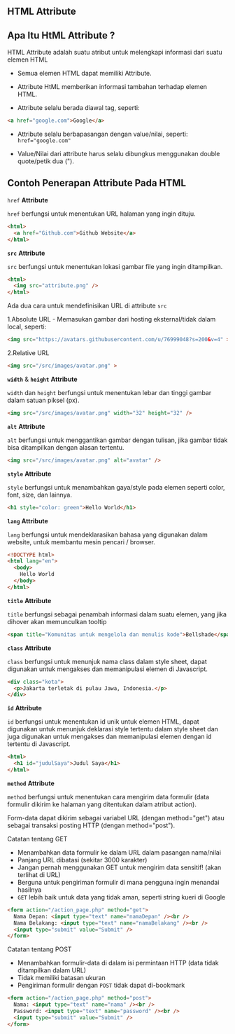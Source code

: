 ## HTML Attribute

## Apa Itu HtML Attribute ?

HTML Attribute adalah suatu atribut untuk melengkapi informasi dari suatu elemen HTML

- Semua elemen HTML dapat memiliki Attribute.

- Attribute HtML memberikan informasi tambahan terhadap elemen HTML.

- Attribute selalu berada diawal tag, seperti:

```html
<a href="google.com">Google</a>

```
- Attribute selalu berbapasangan dengan value/nilai, seperti: `href="google.com"`

- Value/Nilai dari attribute harus selalu dibungkus menggunakan double quote/petik dua (").

## Contoh Penerapan Attribute Pada HTML

`href`  **Attribute**

`href` berfungsi untuk menentukan URL halaman yang ingin dituju.

```html
<html>
  <a href="Github.com">Github Website</a>
</html>

```
**`src`** **Attribute**

`src` berfungsi untuk menentukan lokasi gambar file yang ingin ditampilkan.

```html
<html>
  <img src="attribute.png" />
</html>
```

Ada dua cara untuk mendefinisikan URL di attribute `src`

1.Absolute URL - Memasukan gambar dari hosting eksternal/tidak dalam local, seperti:

```html
<img src="https://avatars.githubusercontent.com/u/76999048?s=200&v=4" >

```
2.Relative URL

```html
<img src="/src/images/avatar.png" >

```
**`width`** & **`height`** **Attribute**

`width` dan `height` berfungsi untuk menentukan lebar dan tinggi gambar dalam satuan piksel (px).

```html
<img src="/src/images/avatar.png" width="32" height="32" />
```

**`alt`** **Attribute**

`alt` berfungsi untuk menggantikan gambar dengan tulisan, jika gambar tidak bisa ditampilkan dengan alasan tertentu.

```html
<img src="/src/images/avatar.png" alt="avatar" />
```

**`style`** **Attribute**

`style` berfungsi untuk menambahkan gaya/style pada elemen seperti color, font, size, dan lainnya.

```html
<h1 style="color: green">Hello World</h1>
```
**`lang`** **Attribute**

`lang` berfungsi untuk mendeklarasikan bahasa yang digunakan dalam website, untuk membantu mesin pencari / browser.

```html
<!DOCTYPE html>
<html lang="en">
  <body>
    Hello World
  </body>
</html>
```

**`title`** **Attribute**

`title` berfungsi sebagai penambah informasi dalam suatu elemen, yang jika dihover akan memunculkan tooltip

```html
<span title="Komunitas untuk mengelola dan menulis kode">Bellshade</span>
```

**`class`** **Attribute**

`class` berfungsi untuk menunjuk nama class dalam style sheet, dapat digunakan untuk mengakses dan memanipulasi elemen di Javascript.

```html
<div class="kota">
  <p>Jakarta terletak di pulau Jawa, Indonesia.</p>
</div>
```

**`id`** **Attribute**

`id` berfungsi untuk menentukan id unik untuk elemen HTML, dapat digunakan untuk menunjuk deklarasi style tertentu dalam style sheet dan juga digunakan untuk mengakses dan memanipulasi elemen dengan id tertentu di Javascript.

```html
<html>
  <h1 id="judulSaya">Judul Saya</h1>
</html>
```

**`method`** **Attribute**

`method` berfungsi untuk menentukan cara mengirim data formulir (data formulir dikirim ke halaman yang ditentukan dalam atribut action).

Form-data dapat dikirim sebagai variabel URL (dengan method="get") atau sebagai transaksi posting HTTP (dengan method="post").

Catatan tentang GET

- Menambahkan data formulir ke dalam URL dalam pasangan nama/nilai
- Panjang URL dibatasi (sekitar 3000 karakter)
- Jangan pernah menggunakan GET untuk mengirim data sensitif! (akan terlihat di URL)
- Berguna untuk pengiriman formulir di mana pengguna ingin menandai hasilnya
- `GET` lebih baik untuk data yang tidak aman, seperti string kueri di Google

```html
<form action="/action_page.php" method="get">
  Nama Depan: <input type="text" name="namaDepan" /><br />
  Nama Belakang: <input type="text" name="namaBelakang" /><br />
  <input type="submit" value="Submit" />
</form>
```

Catatan tentang POST

- Menambahkan formulir-data di dalam isi permintaan HTTP (data tidak ditampilkan dalam URL)
- Tidak memiliki batasan ukuran
- Pengiriman formulir dengan `POST` tidak dapat di-bookmark

```html
<form action="/action_page.php" method="post">
  Nama: <input type="text" name="nama" /><br />
  Password: <input type="text" name="password" /><br />
  <input type="submit" value="Submit" />
</form>
```
